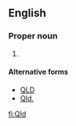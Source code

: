 {{also|Qld.|Qld|QLD}}
==English==

===Proper noun===
{{en-proper noun}}

# {{abbreviation of|Queensland|lang=en}}

====Alternative forms====
* [[QLD]]
* [[Qld.]]

[[fi:Qld]]